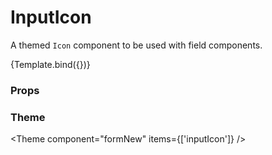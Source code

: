 
<Meta title="Components/FormNew/primitive/InputIcon" component={InputIcon} />

# InputIcon

A themed `Icon` component to be used with field components.


<Canvas>
  <Story
    name="Default"
    args={{
      icon: 'Search',
      position: IconPosition.start,
    }}
    argTypes={{
      icon: {
        options: ['Search', 'Badge'],
        mapping: {
          Search: IconSearch,
          Badge: IconBadge,
        },
        control: { type: 'select' },
      },
    }}
  >
    {Template.bind({})}
  </Story>
</Canvas>

### Props

<ArgsTable story="Default" />

### Theme

<Theme component="formNew" items={['inputIcon']} />
